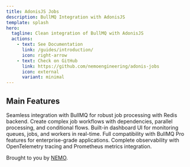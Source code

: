 ```yaml
---
title: AdonisJS Jobs
description: BullMQ Integration with AdonisJS
template: splash
hero:
  tagline: Clean integration of BullMQ with AdonisJS
  actions:
    - text: See Documentation
      link: /guides/introduction/
      icon: right-arrow
    - text: Check on GitHub
      link: https://github.com/nemoengineering/adonis-jobs
      icon: external
      variant: minimal
---
```



## Main Features

<CardGrid stagger>
	<Card title="BullMQ Integration" icon="rocket">
		Seamless integration with BullMQ for robust job processing with Redis backend.
	</Card>
	<Card title="FlowJobs" icon="add-document">
		Create complex job workflows with dependencies, parallel processing, and conditional flows.
	</Card>
	<Card title="QueueDash Integration" icon="setting">
		Built-in dashboard UI for monitoring queues, jobs, and workers in real-time.
	</Card>
	<Card title="BullMQ Pro Support" icon="open-book">
		Full compatibility with BullMQ Pro features for enterprise-grade applications.
	</Card>
	<Card title="Observability & Metrics" icon="star">
		Complete observability with OpenTelemetry tracing and Prometheus metrics integration.
	</Card>
</CardGrid>


Brought to you by [NEMO](https://nemo.ventures).
